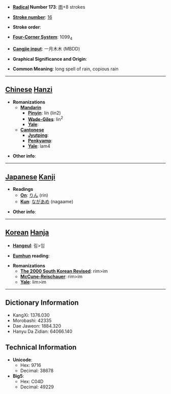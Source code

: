 * '''[[Wiktionary:Chinese radical index| Radical]] Number 173''': [[Wiktionary:Chinese radical index 雨|雨]]+8 strokes

* '''[[Wiktionary:Chinese total strokes index|Stroke number]]''': [[Wiktionary:Chinese total strokes index 16|16]]

* '''Stroke order''': 

* '''[[Wiktionary:Chinese four corner index|Four-Corner System]]''': 1099<sub>4</sub>

* '''[[Wiktionary:Chinese Cangjie index|Cangjie input]]''': 一月木木 (MBDD)

* '''Graphical Significance and Origin''': 

* '''Common Meaning''': long spell of rain, copious rain

----

== [[Chinese]] [[Hanzi]] ==

* '''Romanizations'''
** '''[[Mandarin]]'''
*** '''[[Pinyin]]''': lín (lin2)
*** '''[[Wade-Giles]]''': lin<sup>2</sup>
*** '''[[Yale]]''': 
** '''[[Cantonese]]'''
*** '''[[Jyutping]]''':
*** '''[[Penkyamp]]''': 
*** '''[[Yale]]''': lam4

* '''Other info''': 

----

== [[Japanese]] [[Kanji]] ==

* '''Readings'''
** '''[[On]]''': [[りん]] (rin)
** '''[[Kun]]''': [[ながあめ]] (nagaame)

* '''Other info''':  

----

== [[Korean]] [[Hanja]] ==

* '''[[Hangeul]]''': 림>임

* '''[[Eumhun]] reading''': 

* '''Romanizations'''
** '''[[The 2000 South Korean Revised Romanization|The 2000 South Korean Revised]]''': rim>im
** '''[[McCune-Reischauer]]''': rim>im
** '''[[Yale]]''': lim>im

----

== Dictionary Information ==

* KangXi: 1376.030
* Morobashi: 42335
* Dae Jaweon: 1884.320
* Hanyu Da Zidian: 64066.140

== Technical Information ==

* '''Unicode''':
** Hex: 9716
** Decimal: 38678
* '''Big5''':
** Hex: C04D
** Decimal: 49229